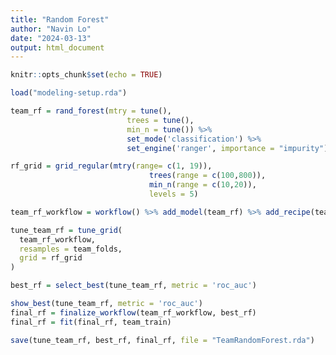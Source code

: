 ```yaml
---
title: "Random Forest"
author: "Navin Lo"
date: "2024-03-13"
output: html_document
---
```


```r
knitr::opts_chunk$set(echo = TRUE)
```

```r
load("modeling-setup.rda")
```

```r
team_rf = rand_forest(mtry = tune(),
                          trees = tune(),
                          min_n = tune()) %>%
                          set_mode('classification') %>% 
                          set_engine('ranger', importance = "impurity")

rf_grid = grid_regular(mtry(range= c(1, 19)), 
                               trees(range = c(100,800)), 
                               min_n(range = c(10,20)), 
                               levels = 5)

team_rf_workflow = workflow() %>% add_model(team_rf) %>% add_recipe(team_recipe)
```

```r
tune_team_rf = tune_grid(
  team_rf_workflow,
  resamples = team_folds,
  grid = rf_grid
)
```

```r
best_rf = select_best(tune_team_rf, metric = 'roc_auc')

show_best(tune_team_rf, metric = 'roc_auc')
final_rf = finalize_workflow(team_rf_workflow, best_rf)
final_rf = fit(final_rf, team_train)
```

```r
save(tune_team_rf, best_rf, final_rf, file = "TeamRandomForest.rda")
```

